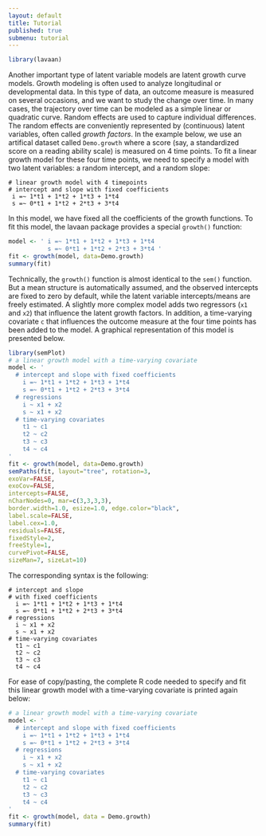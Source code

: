 ```yaml
---
layout: default
title: Tutorial
published: true
submenu: tutorial
---
```


```r
library(lavaan)
```

Another important type of latent variable models are latent growth curve
models. Growth modeling is often used to analyze longitudinal or developmental
data. In this type of data, an outcome measure is measured on several
occasions, and we want to study the change over time. In many cases, the
trajectory over time can be modeled as a simple linear or quadratic curve.
Random effects are used to capture individual differences. The random effects
are conveniently represented by (continuous) latent variables, often called
*growth factors*. In the example below, we use an artifical dataset called
`Demo.growth` where a score (say, a standardized score on a reading ability
scale) is measured on 4 time points. To fit a linear growth model for these
four time points, we need to specify a model with two latent variables: a
random intercept, and a random slope:

    # linear growth model with 4 timepoints
    # intercept and slope with fixed coefficients
     i =~ 1*t1 + 1*t2 + 1*t3 + 1*t4
     s =~ 0*t1 + 1*t2 + 2*t3 + 3*t4

In this model, we have fixed all the coefficients of the growth
functions. To fit this model, the lavaan package provides a special
`growth()` function:

```r
model <- ' i =~ 1*t1 + 1*t2 + 1*t3 + 1*t4
           s =~ 0*t1 + 1*t2 + 2*t3 + 3*t4 '
fit <- growth(model, data=Demo.growth)
summary(fit)
```

Technically, the `growth()` function is almost identical to the `sem()`
function.  But a mean structure is automatically assumed, and the observed
intercepts are fixed to zero by default, while the latent variable
intercepts/means are freely estimated. A slightly more complex model adds two
regressors (`x1` and `x2`) that influence the latent growth factors. In
addition, a time-varying covariate `c` that influences the outcome measure at
the four time points has been added to the model.  A graphical representation
of this model is presented below.

```r
library(semPlot)
# a linear growth model with a time-varying covariate
model <- '
  # intercept and slope with fixed coefficients
    i =~ 1*t1 + 1*t2 + 1*t3 + 1*t4
    s =~ 0*t1 + 1*t2 + 2*t3 + 3*t4
  # regressions
    i ~ x1 + x2
    s ~ x1 + x2
  # time-varying covariates
    t1 ~ c1
    t2 ~ c2
    t3 ~ c3
    t4 ~ c4
'
fit <- growth(model, data=Demo.growth)
semPaths(fit, layout="tree", rotation=3,
exoVar=FALSE,
exoCov=FALSE,
intercepts=FALSE,
nCharNodes=0, mar=c(3,3,3,3),
border.width=1.0, esize=1.0, edge.color="black",
label.scale=FALSE,
label.cex=1.0,
residuals=FALSE,
fixedStyle=2,
freeStyle=1,
curvePivot=FALSE,
sizeMan=7, sizeLat=10)
```

The corresponding syntax is the following:

    # intercept and slope
    # with fixed coefficients
      i =~ 1*t1 + 1*t2 + 1*t3 + 1*t4
      s =~ 0*t1 + 1*t2 + 2*t3 + 3*t4
    # regressions
      i ~ x1 + x2
      s ~ x1 + x2
    # time-varying covariates
      t1 ~ c1
      t2 ~ c2
      t3 ~ c3
      t4 ~ c4

For ease of copy/pasting, the complete R code needed to specify and fit this
linear growth model with a time-varying covariate is printed again below:

```r
# a linear growth model with a time-varying covariate
model <- '
  # intercept and slope with fixed coefficients
    i =~ 1*t1 + 1*t2 + 1*t3 + 1*t4
    s =~ 0*t1 + 1*t2 + 2*t3 + 3*t4
  # regressions
    i ~ x1 + x2
    s ~ x1 + x2
  # time-varying covariates
    t1 ~ c1
    t2 ~ c2
    t3 ~ c3
    t4 ~ c4
'
fit <- growth(model, data = Demo.growth)
summary(fit)
```

